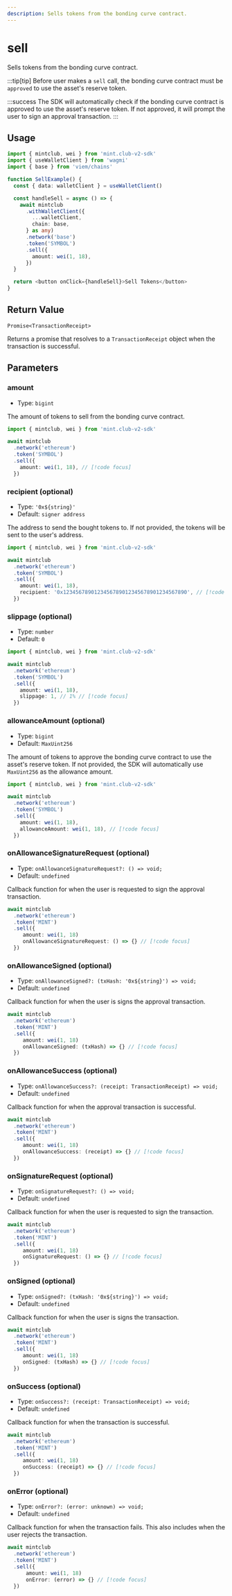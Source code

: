 ```yaml
---
description: Sells tokens from the bonding curve contract.
---
```


# sell

Sells tokens from the bonding curve contract.

:::tip[tip]
Before user makes a `sell` call, the bonding curve contract must be `approved` to use the asset's reserve token.

:::success
The SDK will automatically check if the bonding curve contract is approved to use the asset's reserve token. If not approved, it will prompt the user to sign an approval transaction.
:::

## Usage

```ts twoslash [example.ts]
import { mintclub, wei } from 'mint.club-v2-sdk'
import { useWalletClient } from 'wagmi'
import { base } from 'viem/chains'

function SellExample() {
  const { data: walletClient } = useWalletClient()

  const handleSell = async () => {
    await mintclub
      .withWalletClient({
        ...walletClient,
        chain: base,
      } as any)
      .network('base')
      .token('SYMBOL')
      .sell({
        amount: wei(1, 18),
      })
  }

  return <button onClick={handleSell}>Sell Tokens</button>
}
```

## Return Value

`Promise<TransactionReceipt>`

Returns a promise that resolves to a `TransactionReceipt` object when the transaction is successful.

## Parameters

### amount

- Type: `bigint`

The amount of tokens to sell from the bonding curve contract.

```ts twoslash [example.ts]
import { mintclub, wei } from 'mint.club-v2-sdk'

await mintclub
  .network('ethereum')
  .token('SYMBOL')
  .sell({
    amount: wei(1, 18), // [!code focus]
  })
```

### recipient (optional)

- Type: `'0x${string}'`
- Default: `signer address`

The address to send the bought tokens to. If not provided, the tokens will be sent to the user's address.

```ts twoslash [example.ts]
import { mintclub, wei } from 'mint.club-v2-sdk'

await mintclub
  .network('ethereum')
  .token('SYMBOL')
  .sell({
    amount: wei(1, 18),
    recipient: '0x1234567890123456789012345678901234567890', // [!code focus]
  })
```

### slippage (optional)

- Type: `number`
- Default: `0`

```ts twoslash [example.ts]
import { mintclub, wei } from 'mint.club-v2-sdk'

await mintclub
  .network('ethereum')
  .token('SYMBOL')
  .sell({
    amount: wei(1, 18),
    slippage: 1, // 1% // [!code focus]
  })
```

### allowanceAmount (optional)

- Type: `bigint`
- Default: `MaxUint256`

The amount of tokens to approve the bonding curve contract to use the asset's reserve token. If not provided, the SDK will automatically use `MaxUint256` as the allowance amount.

```ts twoslash [example.ts]
import { mintclub, wei } from 'mint.club-v2-sdk'

await mintclub
  .network('ethereum')
  .token('SYMBOL')
  .sell({
    amount: wei(1, 18),
    allowanceAmount: wei(1, 18), // [!code focus]
  })
```

### onAllowanceSignatureRequest (optional)

- Type: `onAllowanceSignatureRequest?: () => void;`
- Default: `undefined`

Callback function for when the user is requested to sign the approval transaction.

```ts
await mintclub
  .network('ethereum')
  .token('MINT')
  .sell({
	 amount: wei(1, 18)
	 onAllowanceSignatureRequest: () => {} // [!code focus]
  })
```

### onAllowanceSigned (optional)

- Type: `onAllowanceSigned?: (txHash: '0x${string}') => void;`
- Default: `undefined`

Callback function for when the user is signs the approval transaction.

```ts
await mintclub
  .network('ethereum')
  .token('MINT')
  .sell({
	 amount: wei(1, 18)
	 onAllowanceSigned: (txHash) => {} // [!code focus]
  })
```

### onAllowanceSuccess (optional)

- Type: `onAllowanceSuccess?: (receipt: TransactionReceipt) => void;`
- Default: `undefined`

Callback function for when the approval transaction is successful.

```ts
await mintclub
  .network('ethereum')
  .token('MINT')
  .sell({
     amount: wei(1, 18)
     onAllowanceSuccess: (receipt) => {} // [!code focus]
  })
```

### onSignatureRequest (optional)

- Type: `onSignatureRequest?: () => void;`
- Default: `undefined`

Callback function for when the user is requested to sign the transaction.

```ts
await mintclub
  .network('ethereum')
  .token('MINT')
  .sell({
	 amount: wei(1, 18)
	 onSignatureRequest: () => {} // [!code focus]
  })
```

### onSigned (optional)

- Type: `onSigned?: (txHash: '0x${string}') => void;`
- Default: `undefined`

Callback function for when the user is signs the transaction.

```ts
await mintclub
  .network('ethereum')
  .token('MINT')
  .sell({
	 amount: wei(1, 18)
	 onSigned: (txHash) => {} // [!code focus]
  })
```

### onSuccess (optional)

- Type: `onSuccess?: (receipt: TransactionReceipt) => void;`
- Default: `undefined`

Callback function for when the transaction is successful.

```ts
await mintclub
  .network('ethereum')
  .token('MINT')
  .sell({
     amount: wei(1, 18)
     onSuccess: (receipt) => {} // [!code focus]
  })
```

### onError (optional)

- Type: `onError?: (error: unknown) => void;`
- Default: `undefined`

Callback function for when the transaction fails. This also includes when the user rejects the transaction.

```ts
await mintclub
  .network('ethereum')
  .token('MINT')
  .sell({
	  amount: wei(1, 18)
	  onError: (error) => {} // [!code focus]
  })
```
